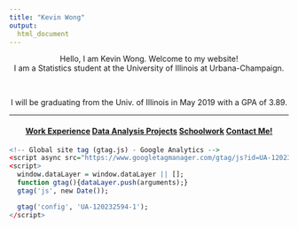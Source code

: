 ```yaml
---
title: "Kevin Wong"
output:
  html_document
---
```


<center>Hello, I am Kevin Wong. Welcome to my website!</center>

<center>I am a Statistics student at the University of Illinois at Urbana-Champaign.</center>

<br>

<center>I will be graduating from the Univ. of Illinois in May $2019$ with a GPA of $3.89$.</center>

<center></center>

<hr />

<center>
  <h4>
  <a class="swag1">[Work Experience](work.html)</a>
  <a class="swag1">[Data Analysis Projects](data.html)</a>
  <a class="swag1">[Schoolwork](schoolwork.html)</a>
  <a class="swag1">[Contact Me!](contact.html)</a>
  </h4>
</center>


```r
<!-- Global site tag (gtag.js) - Google Analytics -->
<script async src="https://www.googletagmanager.com/gtag/js?id=UA-120232594-1"></script>
<script>
  window.dataLayer = window.dataLayer || [];
  function gtag(){dataLayer.push(arguments);}
  gtag('js', new Date());

  gtag('config', 'UA-120232594-1');
</script>
```


